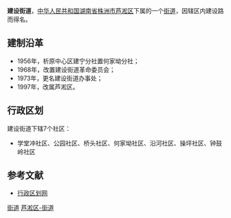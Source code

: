 {{中国乡级行政区<!---乡级行政区专用模板--->
|行政区全称 = 建设街道
|景观照片文件名 = 
|景观照片描述 = 
|位置图文件名 = 
|位置图描述 = 
|汉语拼音 = 
|通用拼音 = 
|上级行政区 = [[湖南省|湖南省]][[株洲市|株洲市]][[芦淞区|芦淞区]]
|行政区类别 = 街道
|行政区划代码 = 430203002
|建置时间 = 1968年
|政府驻地 = 文艺路
|地理坐标 = 
|毗邻 = 
|行政区划 = 7
|村委会 = 0
|居委会 = 7
|总面积 = 2.5平方公里
|户籍人口 = 4.9万
|户籍人口年份 = 2003
|常住人口 = 
|常住人口年份 = 
|人口密度 = 
|GDP = 
|GDP年份 = 
|邮政编码 = 412000　
|电话区号 = 
|时区 = UTC+8（[[东八区|东八区]]）
|官方网站 = 
|网站名称 = 
}}
'''建设街道'''，[[中华人民共和国|中华人民共和国]][[湖南省|湖南省]][[株洲市|株洲市]][[芦淞区|芦淞区]]下属的一个[[街道|街道]]，因辖区内建设路而得名。

==建制沿革==
*1956年，析原中心区建宁分社置何家坳分社；
*1968年，改置建设街道革命委员会；
*1973年，更名建设街道办事处；
*1997年，改属芦淞区。

==行政区划==
建设街道下辖7个社区：
*学堂冲社区、公园社区、桥头社区、何家坳社区、沿河社区、操坪社区、钟鼓岭社区

==参考文献==
*[https://web.archive.org/web/20121112201531/http://www.xzqh.org/html/show.php?contentid=15775 行政区划网]

{{湖南小作品}}
{{株洲市芦淞区行政区划}}

[[Category:芦淞区行政区划|街道]]
[[Category:株洲乡镇|芦淞区-街道]]